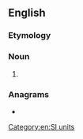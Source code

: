 {{also|giga-meter}}
==English==

===Etymology===
{{prefix|en|giga|meter}}

===Noun===
{{en-noun}}

# {{standard spelling of|from=US|gigametre|lang=en}}

===Anagrams===
* {{l|en|gigametre}}

[[Category:en:SI units]]